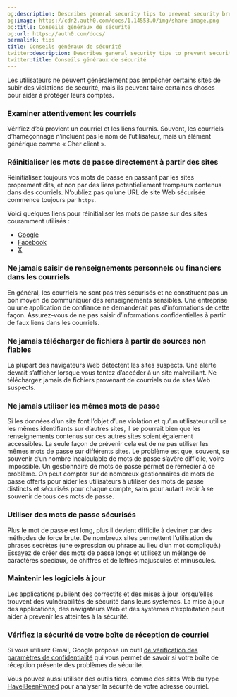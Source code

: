 ```yaml
---
og:description: Describes general security tips to prevent security breaches.
og:image: https://cdn2.auth0.com/docs/1.14553.0/img/share-image.png
og:title: Conseils généraux de sécurité
og:url: https://auth0.com/docs/
permalink: tips
title: Conseils généraux de sécurité
twitter:description: Describes general security tips to prevent security breaches.
twitter:title: Conseils généraux de sécurité
---
```


Les utilisateurs ne peuvent généralement pas empêcher certains sites de subir des violations de sécurité, mais ils peuvent faire certaines choses pour aider à protéger leurs comptes.

### Examiner attentivement les courriels

Vérifiez d’où provient un courriel et les liens fournis. Souvent, les courriels d’hameçonnage n’incluent pas le nom de l’utilisateur, mais un élément générique comme « Cher client ».

### Réinitialiser les mots de passe directement à partir des sites

Réinitialisez toujours vos mots de passe en passant par les sites proprement dits, et non par des liens potentiellement trompeurs contenus dans des courriels. N’oubliez pas qu’une URL de site Web sécurisée commence toujours par `https`.

Voici quelques liens pour réinitialiser les mots de passe sur des sites couramment utilisés :

* [Google](https://www.google.com/accounts/recovery/)
* [Facebook](https://www.facebook.com/settings)
* [X](https://x.com/settings/password)

### Ne jamais saisir de renseignements personnels ou financiers dans les courriels

En général, les courriels ne sont pas très sécurisés et ne constituent pas un bon moyen de communiquer des renseignements sensibles. Une entreprise ou une application de confiance ne demanderait pas d’informations de cette façon. Assurez-vous de ne pas saisir d’informations confidentielles à partir de faux liens dans les courriels.

### Ne jamais télécharger de fichiers à partir de sources non fiables

La plupart des navigateurs Web détectent les sites suspects. Une alerte devrait s’afficher lorsque vous tentez d’accéder à un site malveillant. Ne téléchargez jamais de fichiers provenant de courriels ou de sites Web suspects.

### Ne jamais utiliser les mêmes mots de passe

Si les données d’un site font l’objet d’une violation et qu’un utilisateur utilise les mêmes identifiants sur d’autres sites, il se pourrait bien que les renseignements contenus sur ces autres sites soient également accessibles. La seule façon de prévenir cela est de ne pas utiliser les mêmes mots de passe sur différents sites. Le problème est que, souvent, se souvenir d’un nombre incalculable de mots de passe s’avère difficile, voire impossible. Un gestionnaire de mots de passe permet de remédier à ce problème. On peut compter sur de nombreux gestionnaires de mots de passe offerts pour aider les utilisateurs à utiliser des mots de passe distincts et sécurisés pour chaque compte, sans pour autant avoir à se souvenir de tous ces mots de passe.

### Utiliser des mots de passe sécurisés

Plus le mot de passe est long, plus il devient difficile à deviner par des méthodes de force brute. De nombreux sites permettent l’utilisation de phrases secrètes (une expression ou phrase au lieu d’un mot compliqué.) Essayez de créer des mots de passe longs et utilisez un mélange de caractères spéciaux, de chiffres et de lettres majuscules et minuscules.

### Maintenir les logiciels à jour

Les applications publient des correctifs et des mises à jour lorsqu’elles trouvent des vulnérabilités de sécurité dans leurs systèmes. La mise à jour des applications, des navigateurs Web et des systèmes d’exploitation peut aider à prévenir les atteintes à la sécurité.

### Vérifiez la sécurité de votre boîte de réception de courriel

Si vous utilisez Gmail, Google propose un outil [de vérification des paramètres de confidentialité](https://myaccount.google.com/security-checkup) qui vous permet de savoir si votre boîte de réception présente des problèmes de sécurité.

Vous pouvez aussi utiliser des outils tiers, comme des sites Web du type [HaveIBeenPwned](https://haveibeenpwned.com/PwnedWebsites) pour analyser la sécurité de votre adresse courriel.